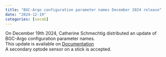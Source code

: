 ```yaml
---
title: "BGC-Argo configuration parameter names December 2024 release"
date: "2024-12-19"
categories: [vocab]
---
```

On December 19th 2024, Catherine Schmechtig distributed an update of BGC-Argo configuration parameter names.  
This update is available on [Documentation](/docs/Documentation.html){target="_blank"}  
A secondary optode sensor on a stick is accepted.
